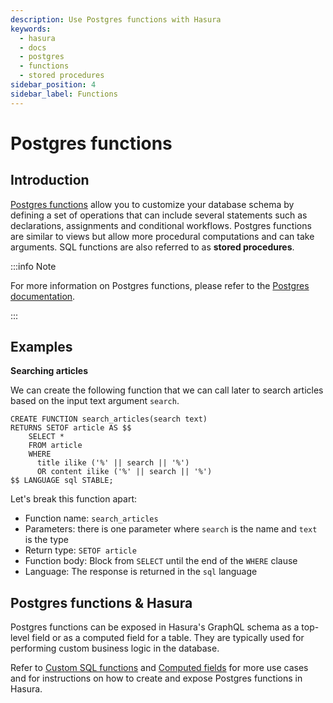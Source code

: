 ```yaml
---
description: Use Postgres functions with Hasura
keywords:
  - hasura
  - docs
  - postgres
  - functions
  - stored procedures
sidebar_position: 4
sidebar_label: Functions
---
```


# Postgres functions

## Introduction

[Postgres functions](https://www.postgresql.org/docs/current/sql-createfunction.html) allow you to customize your
database schema by defining a set of operations that can include several statements such as declarations, assignments
and conditional workflows. Postgres functions are similar to views but allow more procedural computations and can take
arguments. SQL functions are also referred to as **stored procedures**.

:::info Note

For more information on Postgres functions, please refer to the
[Postgres documentation](https://www.postgresql.org/docs/current/sql-createfunction.html).

:::

## Examples

**Searching articles**

We can create the following function that we can call later to search articles based on the input text argument
`search`.

```plsql
CREATE FUNCTION search_articles(search text)
RETURNS SETOF article AS $$
    SELECT *
    FROM article
    WHERE
      title ilike ('%' || search || '%')
      OR content ilike ('%' || search || '%')
$$ LANGUAGE sql STABLE;
```

Let's break this function apart:

- Function name: `search_articles`
- Parameters: there is one parameter where `search` is the name and `text` is the type
- Return type: `SETOF article`
- Function body: Block from `SELECT` until the end of the `WHERE` clause
- Language: The response is returned in the `sql` language

## Postgres functions & Hasura

Postgres functions can be exposed in Hasura's GraphQL schema as a top-level field or as a computed field for a table.
They are typically used for performing custom business logic in the database.

Refer to [Custom SQL functions](/schema/postgres/custom-functions.mdx) and
[Computed fields](/schema/postgres/computed-fields.mdx) for more use cases and for instructions on how to create and
expose Postgres functions in Hasura.
